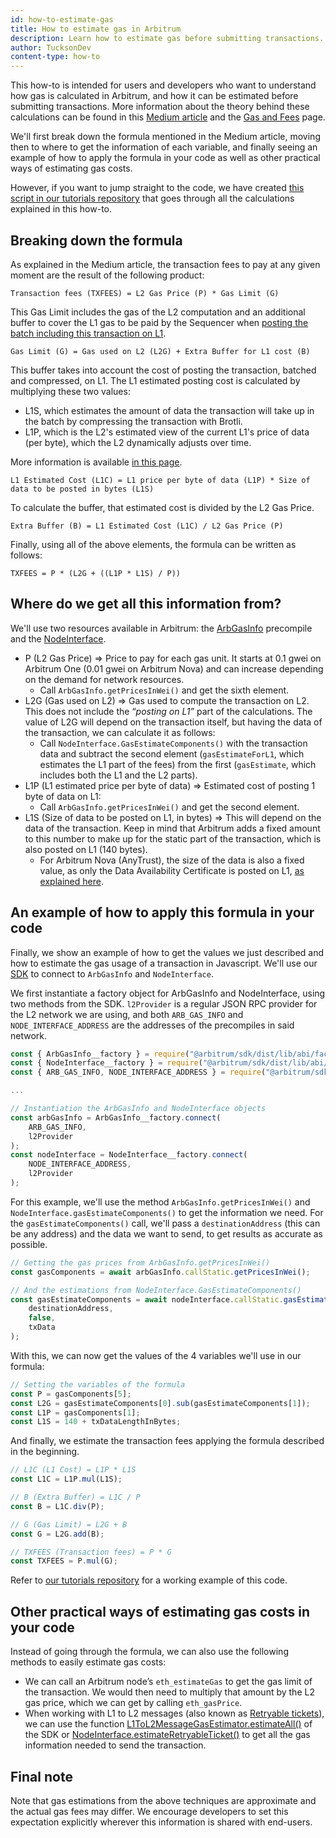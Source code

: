```yaml
---
id: how-to-estimate-gas
title: How to estimate gas in Arbitrum
description: Learn how to estimate gas before submitting transactions.
author: TucksonDev
content-type: how-to
---
```



<PublicPreviewBannerPartial />

This how-to is intended for users and developers who want to understand how gas is calculated in Arbitrum, and how it can be estimated before submitting transactions. More information about the theory behind these calculations can be found in this [Medium article](https://medium.com/offchainlabs/understanding-arbitrum-2-dimensional-fees-fd1d582596c9) and the [Gas and Fees](/arbos/gas) page. 

We'll first break down the formula mentioned in the Medium article, moving then to where to get the information of each variable, and finally seeing an example of how to apply the formula in your code as well as other practical ways of estimating gas costs.

However, if you want to jump straight to the code, we have created [this script in our tutorials repository](https://github.com/OffchainLabs/arbitrum-tutorials/tree/master/packages/gas-estimation) that goes through all the calculations explained in this how-to.

## Breaking down the formula

As explained in the Medium article, the transaction fees to pay at any given moment are the result of the following product:

```
Transaction fees (TXFEES) = L2 Gas Price (P) * Gas Limit (G)
```

This Gas Limit includes the gas of the L2 computation and an additional buffer to cover the L1 gas to be paid by the Sequencer when [posting the batch including this transaction on L1](/inside-arbitrum-nitro/#how-the-sequencer-publishes-the-sequence).

```
Gas Limit (G) = Gas used on L2 (L2G) + Extra Buffer for L1 cost (B)
```

This buffer takes into account the cost of posting the transaction, batched and compressed, on L1. The L1 estimated posting cost is calculated by multiplying these two values:

-   L1S, which estimates the amount of data the transaction will take up in the batch by compressing the transaction with Brotli.
-   L1P, which is the L2's estimated view of the current L1's price of data (per byte), which the L2 dynamically adjusts over time.

More information is available [in this page](/arbos/l1-pricing).

```
L1 Estimated Cost (L1C) = L1 price per byte of data (L1P) * Size of data to be posted in bytes (L1S)
```

To calculate the buffer, that estimated cost is divided by the L2 Gas Price.

```
Extra Buffer (B) = L1 Estimated Cost (L1C) / L2 Gas Price (P)
```

Finally, using all of the above elements, the formula can be written as follows:

```
TXFEES = P * (L2G + ((L1P * L1S) / P))
```

## Where do we get all this information from?

We'll use two resources available in Arbitrum: the [ArbGasInfo](https://arbiscan.io/address/0x000000000000000000000000000000000000006c) precompile and the [NodeInterface](/arbos/gas#nodeinterfacesol).

-   P (L2 Gas Price) ⇒ Price to pay for each gas unit. It starts at 0.1 gwei on Arbitrum One (0.01 gwei on Arbitrum Nova) and can increase depending on the demand for network resources.
    -   Call `ArbGasInfo.getPricesInWei()` and get the sixth element.
-   L2G (Gas used on L2) ⇒ Gas used to compute the transaction on L2. This does not include the “_posting on L1”_ part of the calculations. The value of L2G will depend on the transaction itself, but having the data of the transaction, we can calculate it as follows:
    -   Call `NodeInterface.GasEstimateComponents()` with the transaction data and subtract the second element (`gasEstimateForL1`, which estimates the L1 part of the fees) from the first (`gasEstimate`, which includes both the L1 and the L2 parts).
-   L1P (L1 estimated price per byte of data) ⇒ Estimated cost of posting 1 byte of data on L1:
    -   Call `ArbGasInfo.getPricesInWei()` and get the second element.
-   L1S (Size of data to be posted on L1, in bytes) ⇒ This will depend on the data of the transaction. Keep in mind that Arbitrum adds a fixed amount to this number to make up for the static part of the transaction, which is also posted on L1 (140 bytes).
    -   For Arbitrum Nova (AnyTrust), the size of the data is also a fixed value, as only the Data Availability Certificate is posted on L1, [as explained here](/inside-anytrust#data-availability-certificates).

## An example of how to apply this formula in your code

Finally, we show an example of how to get the values we just described and how to estimate the gas usage of a transaction in Javascript. We'll use our [SDK](https://github.com/OffchainLabs/arbitrum-sdk) to connect to `ArbGasInfo` and `NodeInterface`.

We first instantiate a factory object for ArbGasInfo and NodeInterface, using two methods from the SDK. `l2Provider` is a regular JSON RPC provider for the L2 network we are using, and both `ARB_GAS_INFO` and `NODE_INTERFACE_ADDRESS` are the addresses of the precompiles in said network.

```ts
const { ArbGasInfo__factory } = require("@arbitrum/sdk/dist/lib/abi/factories/ArbGasInfo__factory");
const { NodeInterface__factory } = require("@arbitrum/sdk/dist/lib/abi/factories/NodeInterface__factory");
const { ARB_GAS_INFO, NODE_INTERFACE_ADDRESS } = require("@arbitrum/sdk/dist/lib/dataEntities/constants");

...

// Instantiation the ArbGasInfo and NodeInterface objects
const arbGasInfo = ArbGasInfo__factory.connect(
    ARB_GAS_INFO,
    l2Provider
);
const nodeInterface = NodeInterface__factory.connect(
    NODE_INTERFACE_ADDRESS,
    l2Provider
);
```

For this example, we'll use the method `ArbGasInfo.getPricesInWei()` and `NodeInterface.gasEstimateComponents()` to get the information we need. For the `gasEstimateComponents()` call, we'll pass a `destinationAddress` (this can be any address) and the data we want to send, to get results as accurate as possible.

```ts
// Getting the gas prices from ArbGasInfo.getPricesInWei()
const gasComponents = await arbGasInfo.callStatic.getPricesInWei();

// And the estimations from NodeInterface.GasEstimateComponents()
const gasEstimateComponents = await nodeInterface.callStatic.gasEstimateComponents(
    destinationAddress,
    false,
    txData
);
```

With this, we can now get the values of the 4 variables we'll use in our formula:

```ts
// Setting the variables of the formula
const P = gasComponents[5];
const L2G = gasEstimateComponents[0].sub(gasEstimateComponents[1]);
const L1P = gasComponents[1];
const L1S = 140 + txDataLengthInBytes;
```

And finally, we estimate the transaction fees applying the formula described in the beginning.

```ts
// L1C (L1 Cost) = L1P * L1S
const L1C = L1P.mul(L1S);

// B (Extra Buffer) = L1C / P
const B = L1C.div(P);

// G (Gas Limit) = L2G + B
const G = L2G.add(B);

// TXFEES (Transaction fees) = P * G
const TXFEES = P.mul(G);
```

Refer to [our tutorials repository](https://github.com/OffchainLabs/arbitrum-tutorials/tree/master/packages/gas-estimation) for a working example of this code.

## Other practical ways of estimating gas costs in your code

Instead of going through the formula, we can also use the following methods to easily estimate gas costs:

-   We can call an Arbitrum node’s `eth_estimateGas` to get the gas limit of the transaction. We would then need to multiply that amount by the L2 gas price, which we can get by calling `eth_gasPrice`.
-   When working with L1 to L2 messages (also known as [Retryable tickets](/arbos/l1-to-l2-messaging)), we can use the function [L1ToL2MessageGasEstimator.estimateAll()](https://github.com/OffchainLabs/arbitrum-sdk/blob/main/src/lib/message/L1ToL2MessageGasEstimator.ts#L215) of the SDK or [NodeInterface.estimateRetryableTicket()](https://github.com/OffchainLabs/nitro/blob/master/nodeInterface/NodeInterface.go#L120) to get all the gas information needed to send the transaction.

## Final note

Note that gas estimations from the above techniques are approximate and the actual gas fees may differ. We encourage developers to set this expectation explicitly wherever this information is shared with end-users.
